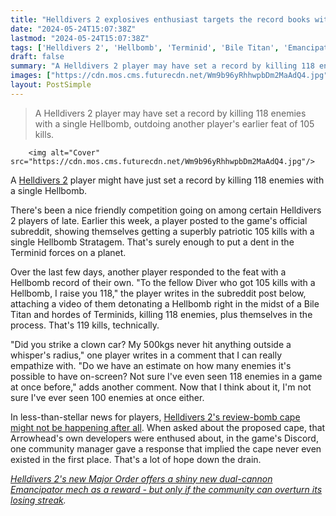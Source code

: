 ```yaml
---
title: "Helldivers 2 explosives enthusiast targets the record books with 118-kill Hellbomb but blows themselves up in the process, making it 119 kills if you ask us"
date: "2024-05-24T15:07:38Z"
lastmod: "2024-05-24T15:07:38Z"
tags: ['Helldivers 2', 'Hellbomb', 'Terminid', 'Bile Titan', 'Emancipator Mech']
draft: false
summary: "A Helldivers 2 player may have set a record by killing 118 enemies with a single Hellbomb, outdoing another player's earlier feat of 105 kills."
images: ["https://cdn.mos.cms.futurecdn.net/Wm9b96yRhhwpbDm2MaAdQ4.jpg"]
layout: PostSimple
---
```

> A Helldivers 2 player may have set a record by killing 118 enemies with a single Hellbomb, outdoing another player's earlier feat of 105 kills.


        <img alt="Cover" src="https://cdn.mos.cms.futurecdn.net/Wm9b96yRhhwpbDm2MaAdQ4.jpg"/>
        
A [Helldivers 2](https://www.gamesradar.com/helldivers-2-guide/) player might have just set a record by killing 118 enemies with a single Hellbomb.

There's been a nice friendly competition going on among certain Helldivers 2 players of late. Earlier this week, a player posted to the game's official subreddit, showing themselves getting a superbly patriotic 105 kills with a single Hellbomb Stratagem. That's surely enough to put a dent in the Terminid forces on a planet.

Over the last few days, another player responded to the feat with a Hellbomb record of their own. "To the fellow Diver who got 105 kills with a Hellbomb, I raise you 118," the player writes in the subreddit post below, attaching a video of them detonating a Hellbomb right in the midst of a Bile Titan and hordes of Terminids, killing 118 enemies, plus themselves in the process. That's 119 kills, technically.

"Did you strike a clown car? My 500kgs never hit anything outside a whisper's radius," one player writes in a comment that I can really empathize with. "Do we have an estimate on how many enemies it's possible to have on-screen? Not sure I've even seen 118 enemies in a game at once before," adds another comment. Now that I think about it, I'm not sure I've ever seen 100 enemies at once either.

In less-than-stellar news for players, [Helldivers 2's review-bomb cape might not be happening after all](https://www.gamesradar.com/games/third-person-shooter/helldivers-2s-review-bomb-cape-might-not-exist-after-all-even-though-the-games-director-teased-it-weeks-ago/). When asked about the proposed cape, that Arrowhead's own developers were enthused about, in the game's Discord, one community manager gave a response that implied the cape never even existed in the first place. That's a lot of hope down the drain.

[<em>Helldivers 2's new Major Order offers a shiny new dual-cannon Emancipator mech as a reward - but only if the community can overturn its losing streak</em>](https://www.gamesradar.com/games/third-person-shooter/helldivers-2s-new-major-order-offers-a-shiny-new-dual-cannon-emancipator-mech-as-a-reward-but-only-if-the-community-can-overturn-its-losing-streak/)*.*
        